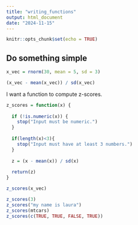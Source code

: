 ```yaml
---
title: "writing_functions"
output: html_document
date: "2024-11-15"
---
```


```r
knitr::opts_chunk$set(echo = TRUE)
```

## Do something simple

```r
x_vec = rnorm(30, mean = 5, sd = 3)

(x_vec - mean(x_vec)) / sd(x_vec)
```

I want a function to compute z-scores.

```r
z_scores = function(x) {
  
  if (!is.numeric(x)) {
    stop("Input must be numeric.")
  }
  
  if(length(x)<3){
    stop("Input must have at least 3 numbers.")
  }
  
  z = (x - mean(x)) / sd(x)
  
  return(z)
}

z_scores(x_vec)

```

```r
z_scores(3)
z_scores("my name is laura")
z_scores(mtcars)
z_scores(c(TRUE, TRUE, FALSE, TRUE))
```


